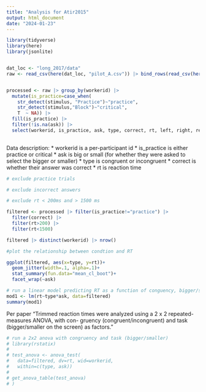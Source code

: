 ```yaml
---
title: "Analysis for Atir2015"
output: html_document
date: "2024-01-23"
---
```


```r
library(tidyverse)
library(here)
library(jsonlite)


dat_loc <- "long_2017/data"
raw <- read_csv(here(dat_loc, "pilot_A.csv")) |> bind_rows(read_csv(here(dat_loc, "pilot_B.csv")))


processed <- raw |> group_by(workerid) |> 
  mutate(is_practice=case_when(
    str_detect(stimulus, "Practice")~"practice",
    str_detect(stimulus,"Block")~"critical",
    T  ~ NA)) |> 
  fill(is_practice) |> 
  filter(!is.na(ask)) |> 
  select(workerid, is_practice, ask, type, correct, rt, left, right, response, trial_index)
  
```

Data description:
* workerid is a per-participant id
* is_practice is either practice or critical
* ask is big or small (for whether they were asked to select the bigger or smaller)
* type is congruent or incongruent
* correct is whether their answer was correct
* rt is reaction time

```r
# exclude practice trials

# exclude incorrect answers

# exclude rt < 200ms and > 1500 ms

filtered <- processed |> filter(is_practice!="practice") |> 
  filter(correct) |> 
  filter(rt>200) |> 
  filter(rt<1500)

filtered |> distinct(workerid) |> nrow()
```

```r
#plot the relationship between condtion and RT

ggplot(filtered, aes(x=type, y=rt))+
  geom_jitter(width=.1, alpha=.1)+
  stat_summary(fun.data="mean_cl_boot")+
  facet_wrap(~ask)

```

```r
# run a linear model predicting RT as a function of conguency, bigger/smaller, and their interaction
mod1 <- lm(rt~type*ask, data=filtered)
summary(mod1)
```

Per paper "Trimmed reaction times
were analyzed using a 2 x 2 repeated-measures ANOVA, with con-
gruency (congruent/incongruent) and task (bigger/smaller on the
screen) as factors."

```r
# run a 2x2 anova with congruency and task (bigger/smaller)
# library(rstatix)
# 
# test_anova <- anova_test(
#   data=filtered, dv=rt, wid=workerid,
#   within=c(type, ask))
# 
# get_anova_table(test_anova)
# )
```